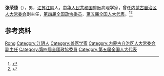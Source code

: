 '''张荣臻'''（{{bd|1910年|12月|2001年}}），男，[[江苏|江苏]][[江阴|江阴]]人，[[中华人民共和国|中华人民共和国]]兽医病理学家，曾任[[内蒙古自治区人大常委会|内蒙古自治区人大常委会]]副主任，[[第四届全国政协委员|第四届全国政协委员]]，[[第五届全国人大代表|第五届全国人大代表]]。<ref>{{Cite book|title=中华人民共和国职官志|author=何虎生, 李耀东, 向常福主编|publisher=中国社会出版社|year=2003|isbn=9787800883934|location=北京|pages=}}</ref><ref>{{Cite web|title=张荣臻先生铜像制作完成|url=https://www.imau.edu.cn/info/1035/4423.htm|accessdate=2020-08-31|work=内蒙古农业大学}}{{Dead link}}</ref>

== 参考资料 ==
{{reflist}}

{{中国人物小作品}}

{{Authority control}}
{{DEFAULTSORT:Zhang张}}
[[Category:张姓|Rong]]
[[Category:江阴人|Category:江阴人]]
[[Category:兽医学家|Category:兽医学家]]
[[Category:内蒙古自治区人大常委会副主任|Category:内蒙古自治区人大常委会副主任]]
[[Category:第四屆全國政協委員|Category:第四屆全國政協委員]]
[[Category:第五届全国人大代表|Category:第五届全国人大代表]]